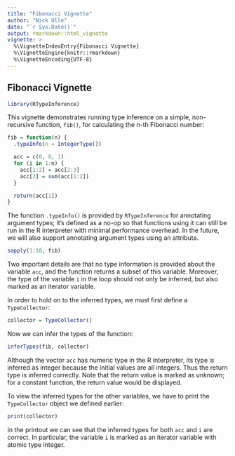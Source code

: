 ```yaml
---
title: "Fibonacci Vignette"
author: "Nick Ulle"
date: "`r Sys.Date()`"
output: rmarkdown::html_vignette
vignette: >
  %\VignetteIndexEntry{Fibonacci Vignette}
  %\VignetteEngine{knitr::rmarkdown}
  %\VignetteEncoding{UTF-8}
---
```


## Fibonacci Vignette

```r
library(RTypeInference)
```

This vignette demonstrates running type inference on a simple, non-recursive 
function, `fib()`, for calculating the n-th Fibonacci number:

```r
fib = function(n) {
  .typeInfo(n = IntegerType())

  acc = c(0, 0, 1)
  for (i in 1:n) {
    acc[1:2] = acc[2:3]
    acc[3] = sum(acc[1:2])
  }

  return(acc[1])
}
```

The function `.typeInfo()` is provided by `RTypeInference` for annotating 
argument types; it's defined as a no-op so that functions using it can still be 
run in the R interpreter with minimal performance overhead. In the future, we 
will also support annotating argument types using an attribute.

```r
sapply(1:10, fib)
```

Two important details are that no type information is provided about the 
variable `acc`, and the function returns a subset of this variable. Moreover, 
the type of the variable `i` in the loop should not only be inferred, but also 
marked as an iterator variable.

In order to hold on to the inferred types, we must first define a 
`TypeCollector`:

```r
collector = TypeCollector()
```

Now we can infer the types of the function:

```r
inferTypes(fib, collector)
```

Although the vector `acc` has numeric type in the R interpreter, its type is 
inferred as integer because the initial values are all integers. Thus the 
return type is inferred correctly. Note that the return value is marked as 
unknown; for a constant function, the return value would be displayed.

To view the inferred types for the other variables, we have to print the 
`TypeCollector` object we defined earlier:

```r
print(collector)
```

In the printout we can see that the inferred types for both `acc` and `i` are 
correct. In particular, the variable `i` is marked as an iterator variable with 
atomic type integer.

